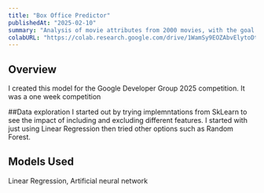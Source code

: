 ```yaml
---
title: "Box Office Predictor"
publishedAt: "2025-02-10"
summary: "Analysis of movie attributes from 2000 movies, with the goal to predict box office gross for films."
colabURL: "https://colab.research.google.com/drive/1WamSy9EOZAbvElytoDtKSTd_IfCuQxPQ#scrollTo=ZZUQcbrANQuY"
---
```

## Overview
I created this model for the Google Developer Group 2025 competition. It was a one week competition 

##Data exploration
I started out by trying implemntations from SkLearn to see the impact of including and excluding different features. I started with just using Linear Regression then tried other options such as Random Forest.

## Models Used
Linear Regression, Artificial neural network